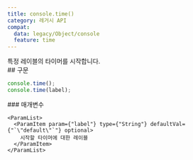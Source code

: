 ```yaml
---
title: console.time()
category: 레거시 API
compat:
  data: legacy/Object/console
  feature: time
---
```


<Section>
  특정 레이블의 타이머를 시작합니다.
</Section>
<Section>
  ## 구문

  ~~~js
  console.time();
  console.time(label);
  ~~~

  <Section>
    ### 매개변수

    <ParamList>
      <ParamItem param={"label"} type={"String"} defaultVal={"`\"default\"`"} optional>
        시작할 타이머에 대한 레이블
      </ParamItem>
    </ParamList>
  </Section>
</Section>
